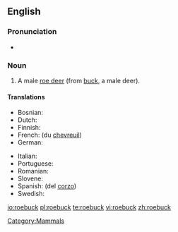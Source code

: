 ==English==

===Pronunciation===
*{{audio|en-us-roebuck.ogg|Audio (US)}}

===Noun===
{{en-noun}}

# A male [[roe deer]] (from [[buck]], a male deer).

====Translations====
{{trans-top|a male roe deer}}
* Bosnian: {{t+|bs|srndać}} {{m}}
* Dutch: {{t+|nl|reebok}} {{m}}
* Finnish: {{t+|fi|uroskauris}}
* French: {{t+|fr|cerf]}} {{m}} (du [[chevreuil]])
* German: {{t+|de|Rehbock}} {{m}}
{{trans-mid}}
* Italian: {{t+|it|capriolo}} {{m}}
* Portuguese: {{t+|pt|corço}} {{m}}
* Romanian: {{t+|ro|căprior}}
* Slovene: {{t+|sl|srnjak}} {{m}}
* Spanish: {{t+|es|ciervo}} {{m}} (del [[corzo]])
* Swedish: {{t+|sv|råbock}}
{{trans-bottom}}

[[Category:Mammals]]

[[io:roebuck]]
[[pl:roebuck]]
[[te:roebuck]]
[[vi:roebuck]]
[[zh:roebuck]]